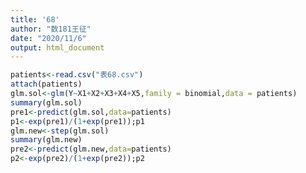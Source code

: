 ```yaml
---
title: '68'
author: "数181王征"
date: "2020/11/6"
output: html_document
---
```


```r
patients<-read.csv("表68.csv")
attach(patients)
glm.sol<-glm(Y~X1+X2+X3+X4+X5,family = binomial,data = patients)                                                      
summary(glm.sol)
pre1<-predict(glm.sol,data=patients)
p1<-exp(pre1)/(1+exp(pre1));p1
glm.new<-step(glm.sol)
summary(glm.new)
pre2<-predict(glm.new,data=patients)
p2<-exp(pre2)/(1+exp(pre2));p2
```